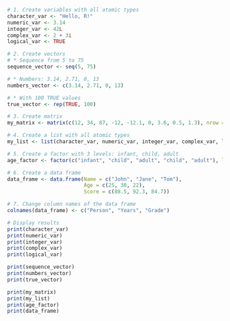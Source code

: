 
```{r}
# 1. Create variables with all atomic types
character_var <- "Hello, R!"
numeric_var <- 3.14
integer_var <- 42L
complex_var <- 2 + 3i
logical_var <- TRUE
```

```{r}
# 2. Create vectors
# * Sequence from 5 to 75
sequence_vector <- seq(5, 75)

# * Numbers: 3.14, 2.71, 0, 13
numbers_vector <- c(3.14, 2.71, 0, 13)

# * With 100 TRUE values
true_vector <- rep(TRUE, 100)
```

```{r}
# 3. Create matrix
my_matrix <- matrix(c(12, 34, 87, -12, -12.1, 0, 3.6, 0.5, 1.3), nrow = 3, ncol = 3)
```

```{r}
# 4. Create a list with all atomic types
my_list <- list(character_var, numeric_var, integer_var, complex_var, logical_var)
```

```{r}
# 5. Create a factor with 3 levels: infant, child, adult
age_factor <- factor(c("infant", "child", "adult", "child", "adult"), levels = c("infant", "child", "adult"))

```

```{r}
# 6. Create a data frame
data_frame <- data.frame(Name = c("John", "Jane", "Tom"),
                         Age = c(25, 30, 22),
                         Score = c(88.5, 92.3, 84.7))
```


```{r}
# 7. Change column names of the data frame
colnames(data_frame) <- c("Person", "Years", "Grade")

# Display results
print(character_var)
print(numeric_var)
print(integer_var)
print(complex_var)
print(logical_var)

print(sequence_vector)
print(numbers_vector)
print(true_vector)

print(my_matrix)
print(my_list)
print(age_factor)
print(data_frame)

```


